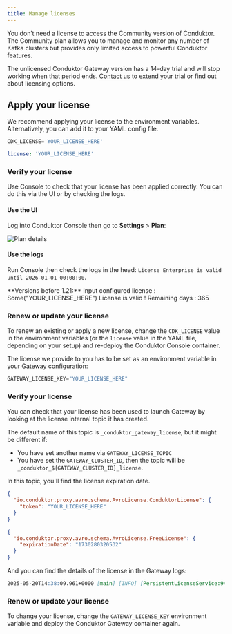 ```yaml
---
title: Manage licenses 
---
```


<Info>
You don’t need a license to access the Community version of Conduktor. The Community plan allows you to manage and monitor any number of Kafka clusters but provides only limited access to powerful Conduktor features.

The unlicensed Conduktor Gateway version has a 14-day trial and will stop working when that period ends. [Contact us](https://conduktor.io/contact) to extend your trial or find out about licensing options.
</Info>

## Apply your license

We recommend applying your license to the environment variables. Alternatively, you can add it to your YAML config file.

<Tabs>
<Tab title="Use Console">

<Tabs>
<Tab title="Environment variables">

```js title=".env"
CDK_LICENSE='YOUR_LICENSE_HERE'
```
</Tab>
<Tab title="YAML file">

```yaml title="platform-config.yaml"
license: 'YOUR_LICENSE_HERE'
```
</Tab>
</Tabs>

### Verify your license

Use Console to check that your license has been applied correctly. You can do this via the UI or by checking the logs.

#### Use the UI

Log into Conduktor Console then go to **Settings** > **Plan**:

![Plan details](/images/plan-details.png)

#### Use the logs

Run Console then check the logs in the head: `License Enterprise is valid until 2026-01-01 00:00:00`.

<Info>
**Versions before 1.21:**
Input configured license : Some("YOUR_LICENSE_HERE")
License is valid ! Remaining days : 365
</Info>

### Renew or update your license

To renew an existing or apply a new license, change the `CDK_LICENSE` value in the environment variables (or the `license` value in the YAML file, depending on your setup) and re-deploy the Conduktor Console container.

</Tab>

<Tab title="Use Gateway">

The license we provide to you has to be set as an environment variable in your Gateway configuration:

```js title=".env"
GATEWAY_LICENSE_KEY="YOUR_LICENSE_HERE"
```

### Verify your license

You can check that your license has been used to launch Gateway by looking at the license internal topic it has created.

The default name of this topic is `_conduktor_gateway_license`, but it might be different if:

- You have set another name via `GATEWAY_LICENSE_TOPIC`
- You have set the `GATEWAY_CLUSTER_ID`, then the topic will be `_conduktor_${GATEWAY_CLUSTER_ID}_license`.

In this topic, you'll find the license expiration date.

<Tabs>
<Tab title="Enterprise plan">

```json
{
  "io.conduktor.proxy.avro.schema.AvroLicense.ConduktorLicense": {
    "token": "YOUR_LICENSE_HERE"
  }
}
```

</Tab>

<Tab title="Free plan">

```json
{
  "io.conduktor.proxy.avro.schema.AvroLicense.FreeLicense": {
    "expirationDate": "1730280320532"
  }
}
```

</Tab>
</Tabs>

And you can find the details of the license in the Gateway logs:

```md
2025-05-20T14:38:09.961+0000 [main] [INFO] [PersistentLicenseService:94] - Applied new license with expiry: 2026-01-01T00:00:00.000Z
```

### Renew or update your license

To change your license, change the `GATEWAY_LICENSE_KEY` environment variable and deploy the Conduktor Gateway container again.

</Tab>
</Tabs>
